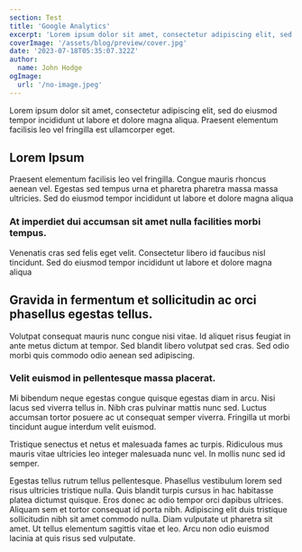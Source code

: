 ```yaml
---
section: Test
title: 'Google Analytics'
excerpt: 'Lorem ipsum dolor sit amet, consectetur adipiscing elit, sed do eiusmod tempor incididunt ut labore et dolore magna aliqua. Praesent elementum facilisis leo vel fringilla est ullamcorper eget. At imperdiet dui accumsan sit amet nulla facilities morbi tempus.'
coverImage: '/assets/blog/preview/cover.jpg'
date: '2023-07-18T05:35:07.322Z'
author:
  name: John Hodge
ogImage:
  url: '/no-image.jpeg'
---
```


Lorem ipsum dolor sit amet, consectetur adipiscing elit, sed do eiusmod tempor incididunt ut labore et dolore magna aliqua. Praesent elementum facilisis leo vel fringilla est ullamcorper eget.

## Lorem Ipsum

Praesent elementum facilisis leo vel fringilla. Congue mauris rhoncus aenean vel. Egestas sed tempus urna et pharetra pharetra massa massa ultricies. Sed do eiusmod tempor incididunt ut labore et dolore magna aliqua

### At imperdiet dui accumsan sit amet nulla facilities morbi tempus.

Venenatis cras sed felis eget velit. Consectetur libero id faucibus nisl tincidunt. Sed do eiusmod tempor incididunt ut labore et dolore magna aliqua

## Gravida in fermentum et sollicitudin ac orci phasellus egestas tellus.

Volutpat consequat mauris nunc congue nisi vitae. Id aliquet risus feugiat in ante metus dictum at tempor. Sed blandit libero volutpat sed cras. Sed odio morbi quis commodo odio aenean sed adipiscing.

### Velit euismod in pellentesque massa placerat.

Mi bibendum neque egestas congue quisque egestas diam in arcu. Nisi lacus sed viverra tellus in. Nibh cras pulvinar mattis nunc sed. Luctus accumsan tortor posuere ac ut consequat semper viverra. Fringilla ut morbi tincidunt augue interdum velit euismod.

Tristique senectus et netus et malesuada fames ac turpis. Ridiculous mus mauris vitae ultricies leo integer malesuada nunc vel. In mollis nunc sed id semper.

Egestas tellus rutrum tellus pellentesque. Phasellus vestibulum lorem sed risus ultricies tristique nulla. Quis blandit turpis cursus in hac habitasse platea dictumst quisque. Eros donec ac odio tempor orci dapibus ultrices. Aliquam sem et tortor consequat id porta nibh. Adipiscing elit duis tristique sollicitudin nibh sit amet commodo nulla. Diam vulputate ut pharetra sit amet. Ut tellus elementum sagittis vitae et leo. Arcu non odio euismod lacinia at quis risus sed vulputate.
